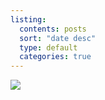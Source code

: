 ```yaml
---
listing:
  contents: posts
  sort: "date desc"
  type: default
  categories: true
---
```

::: {.column-screen}
![](assets/lucas/img/banner.png)
:::